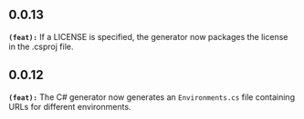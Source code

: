 ## 0.0.13
**`(feat):`** If a LICENSE is specified, the generator now packages the license in the .csproj file.

## 0.0.12
**`(feat):`** The C# generator now generates an `Environments.cs` file containing URLs for different environments.

